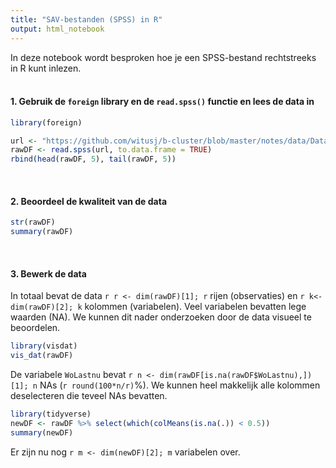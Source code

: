 ```yaml
---
title: "SAV-bestanden (SPSS) in R"
output: html_notebook
---
```


In deze notebook wordt besproken hoe je een SPSS-bestand rechtstreeks in R kunt inlezen.<br><br>

#### 1. Gebruik de `foreign` library en de `read.spss()` functie en lees de data in

```r
library(foreign)

url <- "https://github.com/witusj/b-cluster/blob/master/notes/data/Data%20woonwensen%20studenten.sav?raw=true"
rawDF <- read.spss(url, to.data.frame = TRUE)
rbind(head(rawDF, 5), tail(rawDF, 5))
```

<br>

#### 2. Beoordeel de kwaliteit van de data

```r
str(rawDF)
summary(rawDF)
```

<br>

#### 3. Bewerk de data
In totaal bevat de data `r r <- dim(rawDF)[1]; r` rijen (observaties) en `r k<- dim(rawDF)[2]; k` kolommen (variabelen). Veel variabelen bevatten lege waarden (NA). We kunnen dit nader onderzoeken door de data visueel te beoordelen.

```r
library(visdat)
vis_dat(rawDF)
```

De variabele `WoLastnu` bevat `r n <- dim(rawDF[is.na(rawDF$WoLastnu),])[1]; n` NAs (`r round(100*n/r)`%). We kunnen heel makkelijk alle kolommen deselecteren die teveel NAs bevatten.

```r
library(tidyverse)
newDF <- rawDF %>% select(which(colMeans(is.na(.)) < 0.5))
summary(newDF)
```

Er zijn nu nog `r m <- dim(newDF)[2]; m` variabelen over.